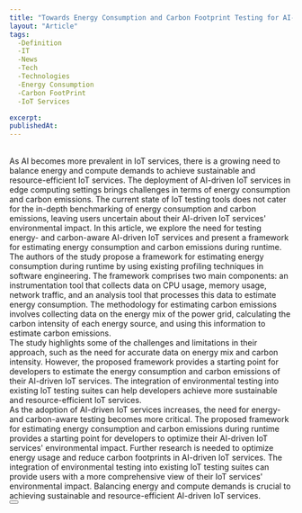 ```yaml
---
title: "Towards Energy Consumption and Carbon Footprint Testing for AI-driven IoT Services"
layout: "Article"
tags: 
  -Definition
  -IT
  -News
  -Tech
  -Technologies
  -Energy Consumption
  -Carbon FootPrint 
  -IoT Services

excerpt:
publishedAt:
---
```

<br />
As AI becomes more prevalent in IoT services, there is a growing need to balance energy and compute demands to achieve sustainable and resource-efficient IoT services. The deployment of AI-driven IoT services in edge computing settings brings challenges in terms of energy consumption and carbon emissions. The current state of IoT testing tools does not cater for the in-depth benchmarking of energy consumption and carbon emissions, leaving users uncertain about their AI-driven IoT services' environmental impact. In this article, we explore the need for testing energy- and carbon-aware AI-driven IoT services and present a framework for estimating energy consumption and carbon emissions during runtime.
<br />
The authors of the study propose a framework for estimating energy consumption during runtime by using existing profiling techniques in software engineering. The framework comprises two main components: an instrumentation tool that collects data on CPU usage, memory usage, network traffic, and an analysis tool that processes this data to estimate energy consumption. The methodology for estimating carbon emissions involves collecting data on the energy mix of the power grid, calculating the carbon intensity of each energy source, and using this information to estimate carbon emissions.
<br />
The study highlights some of the challenges and limitations in their approach, such as the need for accurate data on energy mix and carbon intensity. However, the proposed framework provides a starting point for developers to estimate the energy consumption and carbon emissions of their AI-driven IoT services. The integration of environmental testing into existing IoT testing suites can help developers achieve more sustainable and resource-efficient IoT services.
<br />
As the adoption of AI-driven IoT services increases, the need for energy- and carbon-aware testing becomes more critical. The proposed framework for estimating energy consumption and carbon emissions during runtime provides a starting point for developers to optimize their AI-driven IoT services' environmental impact. Further research is needed to optimize energy usage and reduce carbon footprints in AI-driven IoT services. The integration of environmental testing into existing IoT testing suites can provide users with a more comprehensive view of their IoT services' environmental impact. Balancing energy and compute demands is crucial to achieving sustainable and resource-efficient AI-driven IoT services.
<br />
<Button
  address="https://arxiv.org/pdf/2304.06414.pdf"
  text="Source"
/>